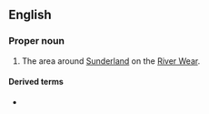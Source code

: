 ==English==

===Proper noun===
{{wikipedia}}
{{en-proper noun}}

# {{lb|en|informal}} The area around [[Sunderland]] on the [[W:River Wear|River Wear]].

====Derived terms====
* {{l|en|Wearsider}}